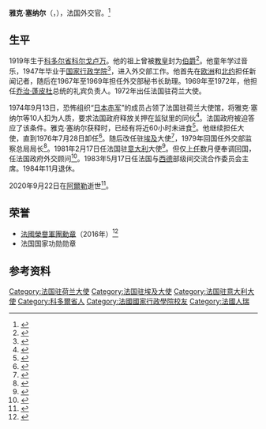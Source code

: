 {{Infobox officeholder
| name          = 雅克·塞纳尔
| native_name   = Jacques Senard
| image         = Jacques_Sénard_(1974).jpg
| caption       = 1974年
| office        = 法国外交部监察总局局长
| term_start    = 1979年11月
| term_end      = 1981年5月
| successor     = 
| office2       = 法国驻埃及大使
| term_start2   = 1976年
| term_end2     = 1979年
| predecessor2  = 
| successor2    = 
| office3       = 法国驻荷兰大使
| term_start3   = 1972年
| term_end3     = 1976年
| predecessor3  = 
| successor3    = 
| birth_date    = 1919年11月21日
| birth_place   = [[法国|法国]][[科尔戈卢万|科尔戈卢万]]
| death_date    = {{Death date and age|df=y|2020|09|22|1919|11|21}}
| death_place   = 法国[[阿爾勒|阿爾勒]]
| nationality   = {{FRA}}
| occupation    = [[外交官|外交官]]
| years_active  = 
| known_for     = 
| awards        = {{法国荣誉军团勋章|type=2}}
}}
'''雅克·塞纳尔'''（{{lang-fr|Jacques Senard}}，{{bd|1919年|11月21日|2020年|9月22日|catIdx=Senard}}），法国外交官。<ref>{{cite web|url=https://www.dansnoscoeurs.fr/jacques-senard/3153896|title=Jacques Senard|work=dansnoscoeurs.fr|language=fr}}</ref>

==生平==
1919年生于[[科多尔省|科多尔省]][[科尔戈卢万|科尔戈卢万]]。他的祖上曾被[[教皇|教皇]]封为[[伯爵|伯爵]]<ref>{{cite book |last=de La Barre de Raillicourt|first=Dominic|date=2004|title=Les titres authentiques de la noblesse en France|trans-title= |url= |language=fr|location= |publisher=Perrin|isbn=}}</ref>。他童年学过音乐，1947年毕业于[[国家行政学院_(法国)|国家行政学院]]<ref>{{cite web|url=https://www.lemonde.fr/archives/article/1974/09/16/j-senard-diplomate-et-musicien_2526552_1819218.html|title=J.Senard, diplomate et musicien|date=1974-09-16|work=Le Monde|language=fr|access-date=2020-10-09|archive-date=2021-04-11|archive-url=https://web.archive.org/web/20210411025423/https://www.lemonde.fr/archives/article/1974/09/16/j-senard-diplomate-et-musicien_2526552_1819218.html|dead-url=no}}</ref>，进入外交部工作。他首先在[[欧洲|欧洲]]和[[北大西洋公约组织|北约]]担任新闻记者，随后在1967年至1969年担任外交部秘书长助理。1969年至1972年，他担任[[乔治·蓬皮杜|乔治·蓬皮杜]]总统的礼宾负责人。1972年出任法国驻荷兰大使。

1974年9月13日，恐怖组织“[[日本赤军|日本赤军]]”的成员占领了法国驻荷兰大使馆，将雅克·塞纳尔等10人扣为人质，要求法国政府释放关押在监狱里的同伙<ref>{{cite web|url=https://www.lexpress.fr/actualite/societe/justice/carlos-ou-l-attentat-oublie_1248822.html|title=Carlos ou l'attentat oublié|date=2013-05-15|work=L'Express|language=fr|access-date=2020-10-09|archive-date=2017-08-14|archive-url=https://web.archive.org/web/20170814001504/http://www.lexpress.fr/actualite/societe/justice/carlos-ou-l-attentat-oublie_1248822.html|dead-url=no}}</ref>。法国政府被迫答应了该条件。雅克·塞纳尔获释时，已经有将近60小时未进食<ref>{{cite web|url=https://www.lemonde.fr/archives/article/1974/09/19/soixante-heures-sans-boire-ni-manger_2526219_1819218.html|title=Soixante heures sans boire ni manger|date=1974-09-19|work=Le Monde|language=fr|access-date=2020-10-09|archive-date=2021-04-11|archive-url=https://web.archive.org/web/20210411025549/https://www.lemonde.fr/archives/article/1974/09/19/soixante-heures-sans-boire-ni-manger_2526219_1819218.html|dead-url=no}}</ref>。他继续担任大使，直到1976年7月28日卸任<ref>{{Cite web|url=https://www.legifrance.gouv.fr/jorf/id/JORFTEXT000000309336 |title=Décret du 28 juillet 1976 M. LUC DE LA BARRE DE NANTEUIL, AUX PAYS-BAS, EN REMPLACEMENT DE M. SENARD JACQUES |author=Government of the French Republic|website=legifrance.gouv.fr|access-date=2020-10-02|language=fr}}</ref>。随后改任驻[[埃及|埃及]]大使<ref>{{Cite web|url=https://www.legifrance.gouv.fr/jorf/id/JORFTEXT000000506295 |title=Décret du 1 juin 1976 M. SENARD EN REPUBLIQUE ARABE D'EGYPTE, EN REMPLACEMENT DE M. DELEUSSE DE SYON |author=Government of the French Republic|website=legifrance.gouv.fr|access-date=2020-10-02|language=fr}}</ref>，1979年回国任外交部监察总局局长<ref>{{Cite web|url=https://www.legifrance.gouv.fr/jorf/id/JORFTEXT000000854354 |title=Décret du 27 août 1979 M. JACQUES ANDREAN EN EGYPTE, EN REMPLACEMENT DE M. JACQUES SENARD |author=Government of the French Republic|website=legifrance.gouv.fr|access-date=2020-10-02|language=fr}}</ref>。1981年2月17日任法国驻[[意大利|意大利]]大使<ref>{{Cite web|url=https://www.legifrance.gouv.fr/jorf/id/JORFTEXT000000681114 |title=Décret du 17 février 1981 M. JACQUES SENARD EST NOMME AMBASSADEUR EXTRAORDINAIRE ET PLENIPOTENTIAIRE DE LA REPUBLIQUE FRANCAISE EN ITALIE,EN REMPLACEMENT DE M. FRANCOIS PUAUX |author=Government of the French Republic|website=legifrance.gouv.fr|access-date=2020-10-02|language=fr}}</ref>。但仅[[法尔内塞宫|上任]]数月便奉调回国，任法国政府外交顾问<ref>{{Cite web|url=https://www.legifrance.gouv.fr/jorf/id/JORFTEXT000000308616 |title=Décret du 19 novembre 1981 M. MARTINET GILLES EST NOMME AMBASSADEUR EXTRAORDINAIRE ET PLENIPOTENTIAIRE DE LA REPUBLIQUE FRANCAISE EN ITALIE,EN REMPLACEMENT DE M. SENARD JACQUES |author=Government of the French Republic|website=legifrance.gouv.fr|access-date=2020-10-02|language=fr}}</ref>。1983年5月17日任法国与[[西德|西德]]部级间交流合作委员会主席。1984年11月退休。

2020年9月22日在[[阿爾勒|阿爾勒]]逝世<ref>{{cite web |title=Jacques Senard |url=https://www.dansnoscoeurs.fr/jacques-senard/3153896 |language=fr}}</ref>。

==荣誉==
*[[法國榮譽軍團勳章|法國榮譽軍團勳章]]（2016年）<ref>{{cite web|url=http://www.legifrance.gouv.fr/jopdf/common/jo_pdf.jsp?numJO=0&dateJO=19830519&numTexte=&pageDebut=54738&pageFin=|title=Décret du 13 juillet 2016 portant élévation aux dignités de grand'croix et de grand officier|date=2016-07-14|work=LegiFrance|language=fr}}</ref>
*法国国家功勋勋章

==参考资料==
{{reflist}}

{{Authority control}}
{{DEFAULTSORT:Senard, Jacques}}
[[Category:法国驻荷兰大使|Category:法国驻荷兰大使]]
[[Category:法国驻埃及大使|Category:法国驻埃及大使]]
[[Category:法国驻意大利大使|Category:法国驻意大利大使]]
[[Category:科多爾省人|Category:科多爾省人]]
[[Category:法國國家行政學院校友|Category:法國國家行政學院校友]]
[[Category:法國人瑞|Category:法國人瑞]]